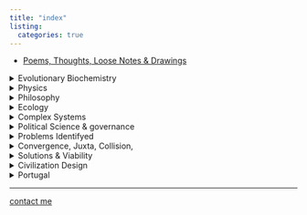 ```yaml
---
title: "index"
listing:
  categories: true
---
```


* [Poems, Thoughts, Loose Notes & Drawings](posts/0/poems-and-thoughts.qmd)

<details>

<summary>Evolutionary Biochemistry</summary>

1.  Evolutionary Biochemistry
    -   Chemistry
        -   Nigel Lane
            -   [The electrical origins of life](https://www.youtube.com/watch?v=FLaTU-t1CQM "The electrical origin of life")
            -   [Kreb Cycle](https://youtu.be/vBiIDwBOqQA?si=o8golhRao2R4NXIH "Kreb Cycle")
    -   Digital Chemistry
        -   Assembly Theory vs Co-elotution
    -   Biology
        -   Michael Levin
        -   Theory for Mind Everywhere
    -   Computational Biology
        -   Von Neuman

        -   Turin Biology Paper

            </details>

<details>

<summary>Physics</summary>

2.  Physics
    -   Borrowing "The Pixel of Relity" from Quantum Gravity Theory

        </details>

<details>

<summary>Philosophy</summary>

3.  Philosophy
    -   Cognition

    -   Meaning & Goals

    -   Meta-Crisis

    -   Autopoesis, Homeostasis

        </details>

<details>

<summary>Ecology</summary>

4.  Ecology

    </details>

<details>

<summary>Complex Systems</summary>

5.  Complex Systems
    -   Information

    -   Graph Problems

        </details>

<details>

<summary>Political Science & governance</summary>

6.  Political Science & Governance
    -   Democracy
        -   Hongs Formula
        -   Re-visiting the majority
        -   Outliers value
    -   Governance
        -   Topology of governance

        -   Spacial relationship

            </details>

<details>

<summary>Problems Identifyed</summary>

7.  Problems Identifyed
    -   Identifyed Problems: A summary

        </details>

<details>

<summary>Convergence, Juxta, Collision,</summary>

8.  Convergence / Justaposition
    -   Emergence

    -   Scale and Abstraction

    -   Continuum and growth rate

    -   Outliers value

    -   Graphing the intuitive relationship

    -   Testing the relationship by formal logic

        </details>

<details>

<summary>Solutions & Viability</summary>

9.  Solutions and their viability
    -   For global agreement

        -   Common ground for mutual understanding
        -   Party analogy
        -   Human desires in ven diagram

    -   Global agreement, local action.

    -   Using Ramsey Numbers and graph of connections to predict hierarchical models for communities to self-organize / self Governance

    -   Models and policies for truth

    -   Peer-To-Peer Fact Validator

    -   Artifical Resource

        </details>

<details>

<summary>Civilization Design</summary>

10. Civilization Design
    -   Axioms

    -   Bounderies

    -   Agreements

        </details>

<details>

<summary>Portugal</summary>

11. Portugal
    -   A letter

    -   Modeling direct democracy in current context

    -   Exposing polarizing incentives

    -   Dismystifying / unblocking inductive bias holding back humanity

        </details>

------------------------------------------------------------------------

[contact me](mailto:mvaldeta42@gmail.com)